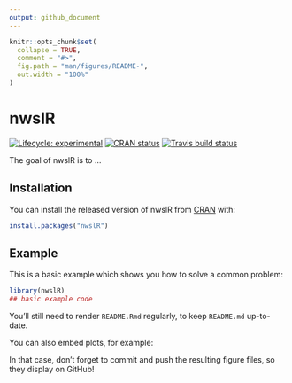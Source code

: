 ```yaml
---
output: github_document
---
```


<!-- README.md is generated from README.Rmd. Please edit that file -->

```r
knitr::opts_chunk$set(
  collapse = TRUE,
  comment = "#>",
  fig.path = "man/figures/README-",
  out.width = "100%"
)
```
# nwslR

<!-- badges: start -->
[![Lifecycle: experimental](https://img.shields.io/badge/lifecycle-experimental-orange.svg)](https://www.tidyverse.org/lifecycle/#experimental)
[![CRAN status](https://www.r-pkg.org/badges/version/nwslR)](https://CRAN.R-project.org/package=nwslR)
[![Travis build status](https://travis-ci.org/adror1/nwslR.svg?branch=master)](https://travis-ci.org/adror1/nwslR)
<!-- badges: end -->

The goal of nwslR is to ...

## Installation

You can install the released version of nwslR from [CRAN](https://CRAN.R-project.org) with:

``` r
install.packages("nwslR")
```

## Example

This is a basic example which shows you how to solve a common problem:

```r
library(nwslR)
## basic example code
```


You'll still need to render `README.Rmd` regularly, to keep `README.md` up-to-date.

You can also embed plots, for example:

In that case, don't forget to commit and push the resulting figure files, so they display on GitHub!
